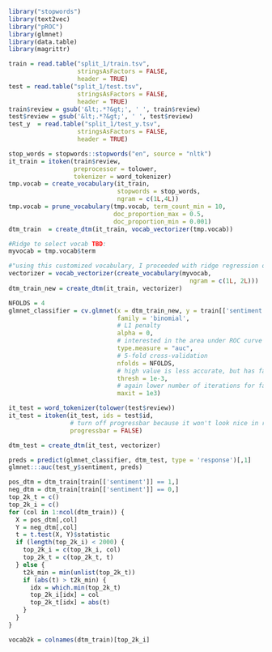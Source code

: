 ```r
library("stopwords")
library(text2vec)
library("pROC")
library(glmnet)
library(data.table)
library(magrittr)
```

```r
train = read.table("split_1/train.tsv",
                   stringsAsFactors = FALSE,
                   header = TRUE)
test = read.table("split_1/test.tsv",
                   stringsAsFactors = FALSE,
                   header = TRUE)
train$review = gsub('&lt;.*?&gt;', ' ', train$review)
test$review = gsub('&lt;.*?&gt;', ' ', test$review)
test_y  = read.table("split_1/test_y.tsv",
                   stringsAsFactors = FALSE,
                   header = TRUE)
```


```r
stop_words = stopwords::stopwords("en", source = "nltk")
it_train = itoken(train$review,
                  preprocessor = tolower, 
                  tokenizer = word_tokenizer)
tmp.vocab = create_vocabulary(it_train, 
                              stopwords = stop_words, 
                              ngram = c(1L,4L))
tmp.vocab = prune_vocabulary(tmp.vocab, term_count_min = 10,
                             doc_proportion_max = 0.5,
                             doc_proportion_min = 0.001)
dtm_train  = create_dtm(it_train, vocab_vectorizer(tmp.vocab))
```

```r
#Ridge to select vocab TBD:
myvocab = tmp.vocab$term
```

```r
#"using this customized vocabulary, I proceeded with ridge regression on the five data splits. For each split, the initial part of my code resembled the following"
vectorizer = vocab_vectorizer(create_vocabulary(myvocab, 
                                                  ngram = c(1L, 2L)))
dtm_train_new = create_dtm(it_train, vectorizer)
```


```r
NFOLDS = 4
glmnet_classifier = cv.glmnet(x = dtm_train_new, y = train[['sentiment']],
                              family = 'binomial',
                              # L1 penalty
                              alpha = 0,
                              # interested in the area under ROC curve
                              type.measure = "auc",
                              # 5-fold cross-validation
                              nfolds = NFOLDS,
                              # high value is less accurate, but has faster training
                              thresh = 1e-3,
                              # again lower number of iterations for faster training
                              maxit = 1e3)
```


```r
it_test = word_tokenizer(tolower(test$review))
it_test = itoken(it_test, ids = test$id,
                 # turn off progressbar because it won't look nice in rmd
                 progressbar = FALSE)

dtm_test = create_dtm(it_test, vectorizer)

preds = predict(glmnet_classifier, dtm_test, type = 'response')[,1]
glmnet:::auc(test_y$sentiment, preds)
```


```r
pos_dtm = dtm_train[train[['sentiment']] == 1,]
neg_dtm = dtm_train[train[['sentiment']] == 0,]
top_2k_t = c()
top_2k_i = c()
for (col in 1:ncol(dtm_train)) {
  X = pos_dtm[,col]
  Y = neg_dtm[,col]
  t = t.test(X, Y)$statistic
  if (length(top_2k_i) < 2000) {
    top_2k_i = c(top_2k_i, col)
    top_2k_t = c(top_2k_t, t)
  } else {
    t2k_min = min(unlist(top_2k_t))
    if (abs(t) > t2k_min) {
      idx = which.min(top_2k_t)
      top_2k_i[idx] = col
      top_2k_t[idx] = abs(t)
    }
  }
}
```

```r
vocab2k = colnames(dtm_train)[top_2k_i]
```